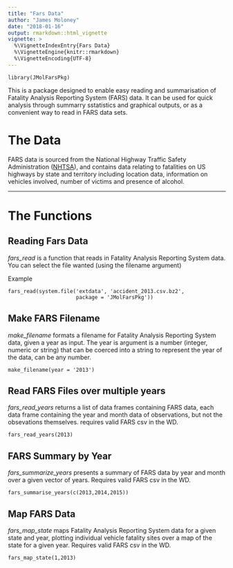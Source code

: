 ```yaml
---
title: "Fars Data"
author: "James Moloney"
date: "2018-01-16"
output: rmarkdown::html_vignette
vignette: >
  %\VignetteIndexEntry{Fars Data}
  %\VignetteEngine{knitr::rmarkdown}
  %\VignetteEncoding{UTF-8}
---
```

```
library(JMolFarsPkg)
```
This is a package designed to enable easy reading and summarisation of Fatality Analysis Reporting System (FARS) data.
It can be used for quick analysis through summarry sstatistics and graphical outputs, or as a convenient way to read in FARS data sets.



# The Data

FARS data is sourced from the National Highway Traffic Safety Administration ([NHTSA](https://www.nhtsa.gov/research-data/fatality-analysis-reporting-system-fars)), and contains data relating to fatalities on US highways by state and territory including location data, information on vehicles involved, number of victims and presence of alcohol.


***
# The Functions
## Reading Fars Data

_fars_read_ is a function that reads in Fatality Analysis Reporting System data.
You can select the file wanted (using the filename argument)

Example

```
fars_read(system.file('extdata', 'accident_2013.csv.bz2',
                      package = 'JMolFarsPkg'))
```

## Make FARS Filename

_make_filename_ formats a filename for Fatality Analysis Reporting System data, given a year as input.
The year is argument is a number (integer, numeric or string) that can be coerced into a string to represent the year of the data,
can be any number.
```
make_filename(year = '2013')
```

## Read FARS Files over multiple years
_fars_read_years_ returns a list of data frames containing FARS data,
each data frame containing the year and month data of observations, but not the obsevations themselves.
requires valid FARS csv in the WD.
```
fars_read_years(2013)
```

## FARS Summary by Year
_fars_summarize_years_  presents a summary of
FARS data by year and month over a given vector of years. Requires valid FARS csv in the WD.
```
fars_summarise_years(c(2013,2014,2015))
```
## Map FARS Data
_fars_map_state_ maps Fatality Analysis Reporting System data for a given state and year,
plotting individual vehicle fatality sites over a map of the state for a given year. Requires valid FARS csv in the WD.
```
fars_map_state(1,2013)
```

